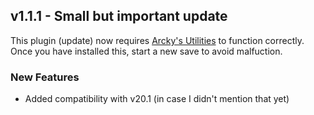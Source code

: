## v1.1.1 - Small but important update

<Callout type="attention">This plugin (update) now requires [Arcky's Utilities](https://drive.google.com/file/d/19xrRavd1CpbC0p1UQtOUZzuEeHL_WHB5/view?usp=sharing) to function correctly.<br/>
Once you have installed this, start a new save to avoid malfuction.</Callout>

### New Features
- Added compatibility with v20.1 (in case I didn't mention that yet)